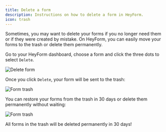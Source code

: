 ```yaml
---
title: Delete a form
description: Instructions on how to delete a form in HeyForm.
icon: trash
---
```


Sometimes, you may want to delete your forms if you no longer need them or if they were created by mistake. On HeyForm, you can easily move your forms to the trash or delete them permanently.

Go to your HeyForm dashboard, choose a form and click the three dots to select <code>Delete</code>.

<img
  src="/images/delete-form-dropdown.png"
  alt="Delete form"
/>

Once you click <code>Delete</code>, your form will be sent to the trash:

<img
  src="/images/form-trash.png"
  alt="Form trash"
/>


You can restore your forms from the trash in 30 days or delete them permanently without waiting:

<img
  src="/images/form-trash-dropdown.png"
  alt="Form trash"
/>

<Warning>
  All forms in the trash will be deleted permanently in 30 days!
</Warning>